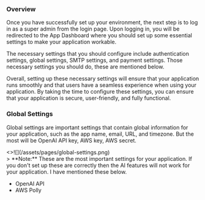 
### Overview

<p className="mt-4">
  Once you have successfully set up your environment, the next step is to log in
  as a super admin from the login page. Upon logging in, you will be redirected
  to the App Dashboard where you should set up some essential settings to make
  your application workable.
</p>

<p className="my-4">
  The necessary settings that you should configure include authentication
  settings, global settings, SMTP settings, and payment settings. Those
  necessary settings you should do, these are mentioned below.
</p>

<p className="mb-6">
  Overall, setting up these necessary settings will ensure that your application
  runs smoothly and that users have a seamless experience when using your
  application. By taking the time to configure these settings, you can ensure
  that your application is secure, user-friendly, and fully functional.
</p>

### Global Settings

<p className="my-4">
  Global settings are important settings that contain global information for
  your application, such as the app name, email, URL, and timezone. But the most
  will be OpenAI API key, AWS key, AWS secret.
</p>

<Card image>
  <>![](/assets/pages/global-settings.png)</>
</Card>

<div className="mt-4">
  > **Note:** These are the most important settings for your application. If you
  don't set up these are correctly then the AI features will not work for your
  application. I have mentioned these below.
  <ul className="list-disc pl-10">
    <li className="mt-2 italic">OpenAI API</li>
    <li className="mt-2 italic">AWS Polly</li>
  </ul>
</div>
